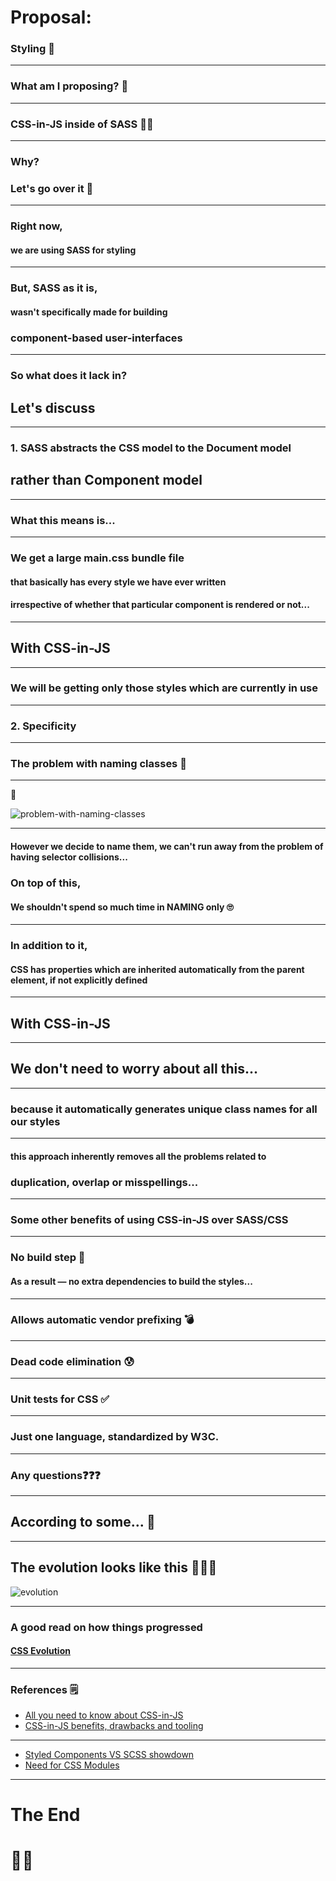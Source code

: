 
# Proposal:
### Styling 🌈

---

### What am I proposing? 🌹

---

### CSS-in-JS inside of SASS 💁‍♂️

---

### Why?
### Let's go over it 🚀

---

### Right now, 
#### we are using SASS for styling

---

### But, SASS as it is, 
#### wasn't specifically made for building 
### component-based user-interfaces

---

### So what does it lack in?
## Let's discuss

---

### 1. SASS abstracts the CSS model to the Document model
## rather than Component model

---

### What this means is...

---

### We get a large main.css bundle file
#### that basically has every style we have ever written
#### irrespective of whether that particular component is rendered or not...

---

## With CSS-in-JS

---

### We will be getting only those styles which are currently in use

---

### 2. Specificity

---

### The problem with naming classes 🤷

---

🤣

<img src="/images/problem-with-naming-classes.png" alt="problem-with-naming-classes" />

---

#### However we decide to name them, we can't run away from the problem of having selector collisions...

### On top of this,
#### We shouldn't spend so much time in NAMING only 🙄

---

### In addition to it, 
#### CSS has properties which are inherited automatically from the parent element, if not explicitly defined

---

## With CSS-in-JS

---

## We don't need to worry about all this...

---

### because it automatically generates unique class names for all our styles

---

#### this approach inherently removes all the problems related to
### duplication, overlap or misspellings...

---

### Some other benefits of using CSS-in-JS over SASS/CSS

---

### No build step 🔨
#### As a result — no extra dependencies to build the styles...

---

### Allows automatic vendor prefixing 💣

---

### Dead code elimination 😰

---

### Unit tests for CSS ✅

---

### Just one language, standardized by W3C.

---

### Any questions❓❓❓

---

## According to some... 🤖

---

## The evolution looks like this 🤣🙅‍♂️

<img src="/images/evolution.png" alt="evolution" />

---

### A good read on how things progressed

#### [CSS Evolution](https://medium.com/@perezpriego7/css-evolution-from-css-sass-bem-css-modules-to-styled-components-d4c1da3a659b)

---

### References 🗒️

- [All you need to know about CSS-in-JS](https://hackernoon.com/all-you-need-to-know-about-css-in-js-984a72d48ebc)
- [CSS-in-JS benefits, drawbacks and tooling](https://objectpartners.com/2017/11/03/css-in-js-benefits-drawbacks-and-tooling/)

---

- [Styled Components VS SCSS showdown](https://www.reddit.com/r/reactjs/comments/6v0rnk/styledcomponents_vs_scss_showdown/)
- [Need for CSS Modules](https://css-tricks.com/css-modules-part-1-need/)

---

# The End
# 🍻🍷